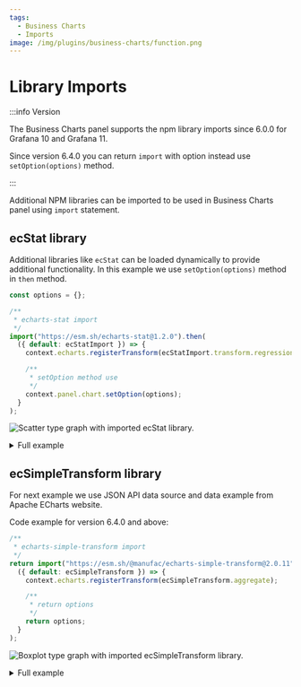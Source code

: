 ```yaml
---
tags:
  - Business Charts
  - Imports
image: /img/plugins/business-charts/function.png
---
```



# Library Imports

:::info Version

The Business Charts panel supports the npm library imports since 6.0.0 for Grafana 10 and Grafana 11.

Since version 6.4.0 you can return `import` with option instead use `setOption(options)` method.

:::

Additional NPM libraries can be imported to be used in Business Charts panel using `import` statement.

## ecStat library

Additional libraries like `ecStat` can be loaded dynamically to provide additional functionality. In this example we use `setOption(options)` method in `then` method.

```js
const options = {};

/**
 * echarts-stat import
 */
import("https://esm.sh/echarts-stat@1.2.0").then(
  ({ default: ecStatImport }) => {
    context.echarts.registerTransform(ecStatImport.transform.regression);

    /**
     * setOption method use
     */
    context.panel.chart.setOption(options);
  }
);
```

<Image
  title="Scatter type graph with imported ecStat library."
  src="/img/plugins/business-charts/imports/scatter-import-example.png"
/>

<details>
  <summary>Full example</summary>

```js
const values = [
  [0.067732, 3.176513],
  [0.42781, 3.816464],
  [0.995731, 4.550095],
  [0.738336, 4.256571],
  [0.981083, 4.560815],
  [0.526171, 3.929515],
  [0.378887, 3.52617],
  [0.033859, 3.156393],
  [0.132791, 3.110301],
  [0.138306, 3.149813],
  [0.247809, 3.476346],
  [0.64827, 4.119688],
  [0.731209, 4.282233],
  [0.236833, 3.486582],
  [0.969788, 4.655492],
  [0.607492, 3.965162],
  [0.358622, 3.5149],
  [0.147846, 3.125947],
  [0.63782, 4.094115],
  [0.230372, 3.476039],
  [0.070237, 3.21061],
  [0.067154, 3.190612],
  [0.925577, 4.631504],
  [0.717733, 4.29589],
  [0.015371, 3.085028],
  [0.33507, 3.44808],
  [0.040486, 3.16744],
  [0.212575, 3.364266],
  [0.617218, 3.993482],
  [0.541196, 3.891471],
  [0.045353, 3.143259],
  [0.126762, 3.114204],
  [0.556486, 3.851484],
  [0.901144, 4.621899],
  [0.958476, 4.580768],
  [0.274561, 3.620992],
  [0.394396, 3.580501],
  [0.87248, 4.618706],
  [0.409932, 3.676867],
  [0.908969, 4.641845],
  [0.166819, 3.175939],
  [0.665016, 4.26498],
  [0.263727, 3.558448],
  [0.231214, 3.436632],
  [0.552928, 3.831052],
  [0.047744, 3.182853],
  [0.365746, 3.498906],
  [0.495002, 3.946833],
  [0.493466, 3.900583],
  [0.792101, 4.238522],
  [0.76966, 4.23308],
  [0.251821, 3.521557],
  [0.181951, 3.203344],
  [0.808177, 4.278105],
  [0.334116, 3.555705],
  [0.33863, 3.502661],
  [0.452584, 3.859776],
  [0.69477, 4.275956],
  [0.590902, 3.916191],
  [0.307928, 3.587961],
  [0.148364, 3.183004],
  [0.70218, 4.225236],
  [0.721544, 4.231083],
  [0.666886, 4.240544],
  [0.124931, 3.222372],
  [0.618286, 4.021445],
  [0.381086, 3.567479],
  [0.385643, 3.56258],
  [0.777175, 4.262059],
  [0.116089, 3.208813],
  [0.115487, 3.169825],
  [0.66351, 4.193949],
  [0.254884, 3.491678],
  [0.993888, 4.533306],
  [0.295434, 3.550108],
  [0.952523, 4.636427],
  [0.307047, 3.557078],
  [0.277261, 3.552874],
  [0.279101, 3.494159],
  [0.175724, 3.206828],
  [0.156383, 3.195266],
  [0.733165, 4.221292],
  [0.848142, 4.413372],
  [0.771184, 4.184347],
  [0.429492, 3.742878],
  [0.162176, 3.201878],
  [0.917064, 4.648964],
  [0.315044, 3.510117],
  [0.201473, 3.274434],
  [0.297038, 3.579622],
  [0.336647, 3.489244],
  [0.666109, 4.237386],
  [0.583888, 3.913749],
  [0.085031, 3.22899],
  [0.687006, 4.286286],
  [0.949655, 4.628614],
  [0.189912, 3.239536],
  [0.844027, 4.457997],
  [0.333288, 3.513384],
  [0.427035, 3.729674],
  [0.466369, 3.834274],
  [0.550659, 3.811155],
  [0.278213, 3.598316],
  [0.918769, 4.692514],
  [0.886555, 4.604859],
  [0.569488, 3.864912],
  [0.066379, 3.184236],
  [0.335751, 3.500796],
  [0.426863, 3.743365],
  [0.395746, 3.622905],
  [0.694221, 4.310796],
  [0.27276, 3.583357],
  [0.503495, 3.901852],
  [0.067119, 3.233521],
  [0.038326, 3.105266],
  [0.599122, 3.865544],
  [0.947054, 4.628625],
  [0.671279, 4.231213],
  [0.434811, 3.791149],
  [0.509381, 3.968271],
  [0.749442, 4.25391],
  [0.058014, 3.19471],
  [0.482978, 3.996503],
  [0.466776, 3.904358],
  [0.357767, 3.503976],
  [0.949123, 4.557545],
  [0.41732, 3.699876],
  [0.920461, 4.613614],
  [0.156433, 3.140401],
  [0.656662, 4.206717],
  [0.616418, 3.969524],
  [0.853428, 4.476096],
  [0.133295, 3.136528],
  [0.693007, 4.279071],
  [0.178449, 3.200603],
  [0.199526, 3.299012],
  [0.073224, 3.209873],
  [0.286515, 3.632942],
  [0.182026, 3.248361],
  [0.621523, 3.995783],
  [0.344584, 3.563262],
  [0.398556, 3.649712],
  [0.480369, 3.951845],
  [0.15335, 3.145031],
  [0.171846, 3.181577],
  [0.867082, 4.637087],
  [0.223855, 3.404964],
  [0.528301, 3.873188],
  [0.890192, 4.633648],
  [0.106352, 3.154768],
  [0.917886, 4.623637],
  [0.014855, 3.078132],
  [0.567682, 3.913596],
  [0.068854, 3.221817],
  [0.603535, 3.938071],
  [0.53205, 3.880822],
  [0.651362, 4.176436],
  [0.901225, 4.648161],
  [0.204337, 3.332312],
  [0.696081, 4.240614],
  [0.963924, 4.532224],
  [0.98139, 4.557105],
  [0.987911, 4.610072],
  [0.990947, 4.636569],
  [0.736021, 4.229813],
  [0.253574, 3.50086],
  [0.674722, 4.245514],
  [0.939368, 4.605182],
  [0.235419, 3.45434],
  [0.110521, 3.180775],
  [0.218023, 3.38082],
  [0.869778, 4.56502],
  [0.19683, 3.279973],
  [0.958178, 4.554241],
  [0.972673, 4.63352],
  [0.745797, 4.281037],
  [0.445674, 3.844426],
  [0.470557, 3.891601],
  [0.549236, 3.849728],
  [0.335691, 3.492215],
  [0.884739, 4.592374],
  [0.918916, 4.632025],
  [0.441815, 3.75675],
  [0.116598, 3.133555],
  [0.359274, 3.567919],
  [0.814811, 4.363382],
  [0.387125, 3.560165],
  [0.982243, 4.564305],
  [0.78088, 4.215055],
  [0.652565, 4.174999],
  [0.87003, 4.58664],
  [0.604755, 3.960008],
  [0.255212, 3.529963],
  [0.730546, 4.213412],
  [0.493829, 3.908685],
  [0.257017, 3.585821],
  [0.833735, 4.374394],
  [0.070095, 3.213817],
  [0.52707, 3.952681],
  [0.116163, 3.129283],
];

const options = {
  grid: {
    bottom: "4%",
    containLabel: true,
    left: "3%",
    right: "4%",
    top: "4%",
  },
  dataset: [
    {
      source: values,
    },
    {
      transform: {
        type: "ecStat:regression",
        // 'linear' by default.
        // config: { method: 'linear', formulaOn: 'end' }
      },
    },
  ],
  legend: {},
  tooltip: {
    trigger: "axis",
    axisPointer: {
      type: "cross",
    },
  },
  xAxis: {
    splitLine: {
      lineStyle: {
        type: "dashed",
      },
    },
  },
  yAxis: {
    splitLine: {
      lineStyle: {
        type: "dashed",
      },
    },
  },
  series: [
    {
      name: "scatter",
      type: "scatter",
    },
    {
      name: "line",
      type: "line",
      datasetIndex: 1,
      symbolSize: 0.1,
      symbol: "circle",
      label: { show: true, fontSize: 16 },
      labelLayout: { dx: -20 },
      encode: { label: 2, tooltip: 1 },
    },
  ],
};

/**
 * echarts-stat import
 */
import("https://esm.sh/echarts-stat@1.2.0").then(
  ({ default: ecStatImport }) => {
    context.echarts.registerTransform(ecStatImport.transform.regression);

    /**
     * setOption method use
     */
    context.panel.chart.setOption(options);
  }
);
```

</details>

## ecSimpleTransform library

For next example we use JSON API data source and data example from Apache ECharts website.

Code example for version 6.4.0 and above:

```js
/**
 * echarts-simple-transform import
 */
return import("https://esm.sh/@manufac/echarts-simple-transform@2.0.11").then(
  ({ default: ecSimpleTransform }) => {
    context.echarts.registerTransform(ecSimpleTransform.aggregate);

    /**
     * return options
     */
    return options;
  }
);
```

<Image
  title="Boxplot type graph with imported ecSimpleTransform library."
  src="/img/plugins/business-charts/imports/boxplot-import-example.png"
/>

<details>
  <summary>Full example</summary>

```js
const dataSetTest = context.panel.data.series[0].fields[0].values;

const options = {
  dataset: [
    {
      id: "raw",
      source: dataSetTest,
    },
    {
      id: "since_year",
      fromDatasetId: "raw",
      transform: [
        {
          type: "filter",
          config: {
            dimension: "Year",
            gte: 1799,
          },
        },
      ],
    },
    {
      id: "income_aggregate",
      fromDatasetId: "since_year",
      transform: [
        {
          type: "ecSimpleTransform:aggregate",
          config: {
            resultDimensions: [
              { name: "min", from: "Income", method: "min" },
              { name: "Q1", from: "Income", method: "Q1" },
              { name: "median", from: "Income", method: "median" },
              { name: "Q3", from: "Income", method: "Q3" },
              { name: "max", from: "Income", method: "max" },
              { name: "Country", from: "Country" },
            ],
            groupBy: "Country",
          },
        },
        {
          type: "sort",
          config: {
            dimension: "Q3",
            order: "asc",
          },
        },
      ],
    },
  ],
  title: {
    text: "Income since 1800",
  },
  tooltip: {
    trigger: "axis",
    confine: true,
  },
  xAxis: {
    name: "Income",
    nameLocation: "middle",
    nameGap: 30,
    scale: true,
  },
  yAxis: {
    type: "category",
  },
  grid: {
    bottom: 100,
  },
  legend: {
    selected: { detail: false },
  },
  dataZoom: [
    {
      type: "inside",
    },
    {
      type: "slider",
      height: 20,
    },
  ],
  series: [
    {
      name: "boxplot",
      type: "boxplot",
      datasetId: "income_aggregate",
      itemStyle: {
        color: "#b8c5f2",
      },
      encode: {
        x: ["min", "Q1", "median", "Q3", "max"],
        y: "Country",
        itemName: ["Country"],
        tooltip: ["min", "Q1", "median", "Q3", "max"],
      },
    },
    {
      name: "detail",
      type: "scatter",
      datasetId: "since_year",
      symbolSize: 6,
      tooltip: {
        trigger: "item",
      },
      label: {
        show: true,
        position: "top",
        align: "left",
        verticalAlign: "middle",
        rotate: 90,
        fontSize: 12,
      },
      itemStyle: {
        color: "#d00000",
      },
      encode: {
        x: "Income",
        y: "Country",
        label: "Year",
        itemName: "Year",
        tooltip: ["Country", "Year", "Income"],
      },
    },
  ],
};

/**
 * echarts-simple-transform import
 */
return import("https://esm.sh/@manufac/echarts-simple-transform@2.0.11").then(
  ({ default: ecSimpleTransform }) => {
    context.echarts.registerTransform(ecSimpleTransform.aggregate);

    /**
     * return options
     */
    return options;
  }
);
```

</details>
